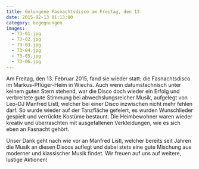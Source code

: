 ```yaml
---
title: Gelungene Fasnachtsdisco am Freitag, den 13.
date: 2015-02-13 01:13:00
category: begegnungen
images:
  - 73-01.jpg
  - 73-02.jpg
  - 73-03.jpg
  - 73-04.jpg
  - 73-05.jpg
  - 73-06.jpg
---
```


Am Freitag, den 13. Februar 2015, fand sie wieder statt: die Fasnachtsdisco im Markus-Pflüger-Heim in Wiechs. Auch wenn datumstechnisch unter keinem guten Stern stehend, war die Disco doch wieder ein Erfolg und verbreitete gute Stimmung bei abwechslungsreicher Musik, aufgelegt von Leo-DJ Manfred Listl, welcher bei einer Disco inzwischen nicht mehr fehlen darf. So wurde wieder auf der Tanzfläche gefeiert, es wurden Wunschlieder gespielt und verrückte Kostüme bestaunt. Die Heimbewohner waren wieder kreativ und überraschten mit ausgefallenen Verkleidungen, wie es sich eben an Fasnacht gehört.

Unser Dank geht nach wie vor an Manfred Listl, welcher bereits seit Jahren die Musik an diesen Discos auflegt und dabei stets eine gute Mischung aus moderner und klassischer Musik findet. Wir freuen auf uns auf weitere, lustige Aktionen!
